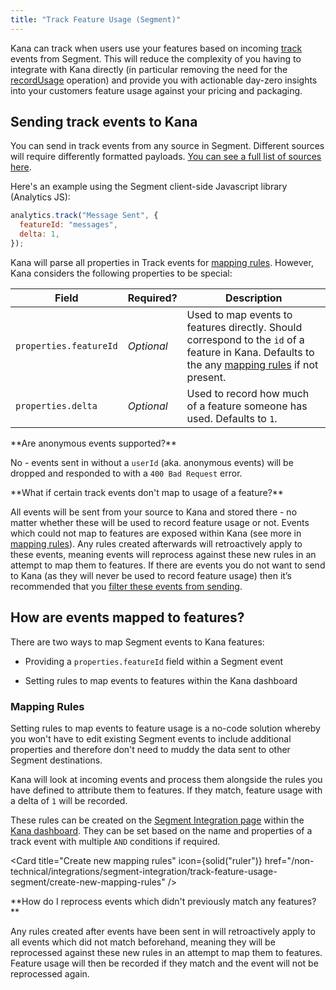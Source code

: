 ```yaml
---
title: "Track Feature Usage (Segment)"
---
```


Kana can track when users use your features based on incoming [track](https://segment.com/docs/connections/spec/track/) events from Segment. This will reduce the complexity of you having to integrate with Kana directly (in particular removing the need for the [recordUsage](/reference/admin-api-backend-reference/mutations#recordusage) operation) and provide you with actionable day-zero insights into your customers feature usage against your pricing and packaging.

## Sending track events to Kana

You can send in track events from any source in Segment. Different sources will require differently formatted payloads. [You can see a full list of sources here](https://segment.com/docs/connections/sources/catalog/).

Here's an example using the Segment client-side Javascript library (Analytics JS):

```javascript
analytics.track("Message Sent", {
  featureId: "messages",
  delta: 1,
});
```

Kana will parse all properties in Track events for [mapping rules](https://hackmd.io/6a14uLmXRV2FT42Z5ydfWg?both#kana-rules). However, Kana considers the following properties to be special:

| Field                  | Required?  | Description                                                                                                                                                                                                |
| ---------------------- | ---------- | ---------------------------------------------------------------------------------------------------------------------------------------------------------------------------------------------------------- |
| `properties.featureId` | _Optional_ | Used to map events to features directly. Should correspond to the `id` of a feature in Kana. Defaults to the any [mapping rules](https://hackmd.io/6a14uLmXRV2FT42Z5ydfWg?both#kana-rules) if not present. |
| `properties.delta`     | _Optional_ | Used to record how much of a feature someone has used. Defaults to `1`.                                                                                                                                    |

<Warning>
**Are anonymous events supported?**

No - events sent in without a `userId` (aka. anonymous events) will be dropped and responded to with a `400 Bad Request` error.

</Warning>

<Note>
**What if certain track events don't map to usage of a feature?**

All events will be sent from your source to Kana and stored there - no matter whether these will be used to record feature usage or not. Events which could not map to features are exposed within Kana (see more in [mapping rules](https://hackmd.io/6a14uLmXRV2FT42Z5ydfWg?both#kana-rules)). Any rules created afterwards will retroactively apply to these events, meaning events will reprocess against these new rules in an attempt to map them to features. If there are events you do not want to send to Kana (as they will never be used to record feature usage) then it’s recommended that you [filter these events from sending](https://segment.com/docs/guides/filtering-data/).

</Note>

## How are events mapped to features?

There are two ways to map Segment events to Kana features:

- Providing a `properties.featureId` field within a Segment event

- Setting rules to map events to features within the Kana dashboard

### Mapping Rules

Setting rules to map events to feature usage is a no-code solution whereby you won't have to edit existing Segment events to include additional properties and therefore don't need to muddy the data sent to other Segment destinations.

Kana will look at incoming events and process them alongside the rules you have defined to attribute them to features. If they match, feature usage with a delta of `1` will be recorded.

These rules can be created on the [Segment Integration page](https://dashboard.usekana.com/integrations/segment/rules) within the [Kana dashboard](https://dashboard.usekana.com/). They can be set based on the name and properties of a track event with multiple `AND` conditions if required.

<Card
  title="Create new mapping rules"
  icon={solid("ruler")}
  href="/non-technical/integrations/segment-integration/track-feature-usage-segment/create-new-mapping-rules"
/>

<Note>
**How do I reprocess events which didn't previously match any features?**

Any rules created after events have been sent in will retroactively apply to all events which did not match beforehand, meaning they will be reprocessed against these new rules in an attempt to map them to features. Feature usage will then be recorded if they match and the event will not be reprocessed again.

</Note>
